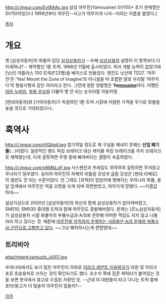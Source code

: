 http://i.imgur.com/EyI8AAc.jpg
삼성 야무진(Yamousine) SV110[* 초기 판매명은 SV110이었으나 1999년부터 야무진--사고가 야무지개 나서--이라는 이름을 붙였다.]

[[목차]]
= 개요 =
옛 [삼성자동차]의 화물차 담당 [[삼성상용차]]가 --우째 [[삼성상용차]] 설명이 이 항목보다 더 자세하냐?-- 제작했던 1톤 트럭. 1998년 11월에 출시되었다. 독자 개발 능력이 없었기에 [닛산] 아틀라스 100 트럭(F23형)을 베이스로 만들었다. 엔진도 닛산제 TD27. ‘야무진’은 ‘Yes! Mount the Zone of Imagine’의 이니셜을 따 조합한 말로 우리말 ‘야무지다’의 형용사형과 같은 의미라고 한다. 그런데 영문 정발명은 '''Ya[[리무진|mou'''s'''ine]]'''이다. 어쨌든 [[대우 누비라]], [[쌍용 무쏘]]와 더불어 몇 안 되는 순우리말 자동차명.

[현대자동차]와 [기아자동차]가 독점하던 1톤 트럭 시장에 저렴한 가격을 무기로 맞불을 놓을 것으로 기대되었으나..

= 흑역사 =
http://i.imgur.com/n1Qtiq4.jpg
엽기적일 정도로 제 구실을 해내지 못해는 '''산업 폐기물'''(...)이였다. 일반적인 핸드 파킹 브레이크 대신 케이블 파킹 브레이크를 주차 브레이크로 채택했는데, 이게 걸핏하면 주행 중에 빠져버리는 결함이 속출하였다.

http://i.imgur.com/yKMbLoF.jpg
서스펜션과 프레임도 취약하여 걸핏하면 주저앉고 무너지기 일쑤였다. 심지어 야무진의 차체의 비틀림 강성과 굽힘 강성은 [현대 리베로]의 절반도 안 되는 수준이었다. 안 그래도 [과적]이 암암리에 행해지는 우리나라 화물, 용달 업계에서 야무진은 약골 오명을 쓰게 되며 외면받았고, 야무지게 망했다. ~~이름값 하네~~

설상가상으로 2000년 [삼성자동차]의 파산과 함께 삼성상용차가 없어져버렸고, SM510, SM530 중대형 트럭과 함께 야무진도 증발해버렸다. 문제는 [르노삼성자동차]가 삼성상용차 시절 화물차의 부품수급과 A/S에 관련해 어떠한 책임도 지지 않고 나몰라라 하고 있다는 것. 때문에 [http://www.ohmynews.com/NWS_Web/View/at_pg.aspx?cntn_cd=A0000031883 야무진을 아직까지 운행하는 사람들은 A/S 문제와 부품수급 곤란으로 고통받고 있다]. ~~그냥 폐차하시는게 편할텐데~~

== 트리비아 ==
attachment:yamuzin_is001.jpg

우리나라에서도 보기 힘든 야무진이 의외로 [[이라크 레반트 이슬람국가]] 대원 및 이라크 포로 호송용차로 쓰이는 것이 확인되기도 했다. 조수석 쪽에 짐꾼 캐릭터가 붙어있는 것을 보면 한국에서 중고로 수출된 차량인 듯. --근데 IS 대원들이 타고 다니는 트럭 중에 포터/봉고가 더 많을까 야무진이 많을까?-- 

[[각주]]

